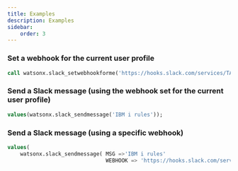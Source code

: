 ```yaml
---
title: Examples 
description: Examples
sidebar:
    order: 3
---
```


### Set a webhook for the current user profile
```sql
call watsonx.slack_setwebhookforme('https://hooks.slack.com/services/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');
```

### Send a Slack message (using the webhook set for the current user profile)
```sql
values(watsonx.slack_sendmessage('IBM i rules'));
```
### Send a Slack message (using a specific webhook)
```sql
values(
    watsonx.slack_sendmessage( MSG =>'IBM i rules'
                               WEBHOOK => 'https://hooks.slack.com/services/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'));
```
